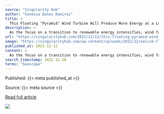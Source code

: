 ```yaml
---
source: "Singularity Hub"
author: "Vanessa Bates Ramirez"
title: >
  This Floating ‘Pyramid’ Wind Turbine Will Produce More Energy at a Lower Cost, Company Says
description: >
  As the focus on a transition to renewable energy intensifies, wind farms are being touted as an optimal way to produce electricity. Wind energy is emissions-free (once the turbines are up and running), sustainable, and relatively efficient; turbines are incre…
url: "https://singularityhub.com/2022/12/12/this-floating-pyramid-wind-turbine-will-produce-more-energy-at-a-lower-cost-company-says/"
image: "https://singularityhub.com/wp-content/uploads/2022/12/eolink-floating-offshore-wind-turbine.jpg"
published_at: 2022-12-12
content: >
  As the focus on a transition to renewable energy intensifies, wind farms are being touted as an optimal way to produce electricity. Wind energy is emissions-free (once the turbines are up and running… [+3880 chars]
search_timestamp: 2022-12-28
terms: "Seascape"
---
```



Published: {{< meta published_at >}}


Source: {{< meta source >}}


[Read full article]({{< meta url >}}){target='_blank'}



![](`r rmarkdown::metadata$image[1]`)
